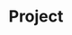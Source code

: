 ---
title: Project
routes:
  portafolio.project: /portafolio/:project
helper: portafolio
template: project
---